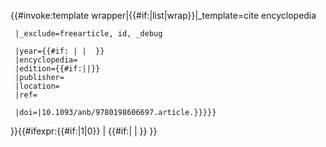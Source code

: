 {{#invoke:template wrapper|{{#if:{{{_debug|}}}|list|wrap}}|_template=cite encyclopedia
  |_exclude=freearticle, id, _debug

  |year={{#if:{{{date|}}} | | {{{year|1999}}} }}
  |encyclopedia={{{encyclopedia|[[American National Biography]]}}}
  |edition={{#if:{{{id|}}}|{{{edition|online}}}|}}
  |publisher={{{publisher|Oxford University Press}}}
  |location={{{location|New York}}}
  |ref={{{ref|}}}

  |doi={{{doi|{{#if:{{{id|}}}|10.1093/anb/9780198606697.article.{{{id|}}}}}}}}
}}{{#ifexpr:{{#if:{{{id|}}}{{{doi|}}}{{{url|}}}|1|0}} | {{#if:{{{freearticle|}}}| |&#x20;{{subscription required}}}} }}<noinclude>
{{documentation}}
</noinclude>